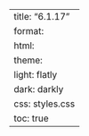 ---
title: "6.1.17"
format:
    html:
        theme:
            light: flatly
            dark: darkly
        css: styles.css
        toc: true
---